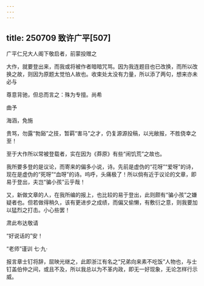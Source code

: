 ```yaml
---
---
---
```

title: 250709 致许广平[507]
---




广平仁兄大人阁下敬启者，前蒙投赠之

大作，就要登出来，而我或将被作者暗暗咒骂。因为我连题目也已改换，而所以改换之故，则因为原题太觉怕人故也。收束处太没有力量，所以添了两句，想来亦未必与

尊意背驰，但总而言之：殊为专擅。尚希

曲予

海涵，免施

贵骂，勿露“勃谿”之技，暂羁“害马”之才，仍复源源投稿，以光敝报，不胜侥幸之至！

至于大作所以常被登载者，实在因为《莽原》有些“闹饥荒”之故也。

我所要多登的是议论，而寄来的偏多小说，诗。先前是虚伪的“花呀”“爱呀”的诗，现在是虚伪的“死呀”“血呀”的诗。呜呼，头痛极了！所以倘有近于议论的文章，即易于登出，夫岂“骗小孩”云乎哉！

又，新做文章的人，在我所编的报上，也比较的易于登出，此则颇有“骗小孩”之嫌疑者也。但若做得稍久，该有更进步之成绩，而偏又偷懒，有敷衍之意，则我要加以猛烈之打击。小心些罢！

肃此布达敬请

“好说话的”安！

“老师”谨训 七·九·

报言章士钉将辞，屈映光继之，此即浙江有名之“兄弟向来素不吃饭”人物也，与士钉盖伯仲之间，或且不及，所以我总以为不革内政，即无一好现象，无论怎样行示威。